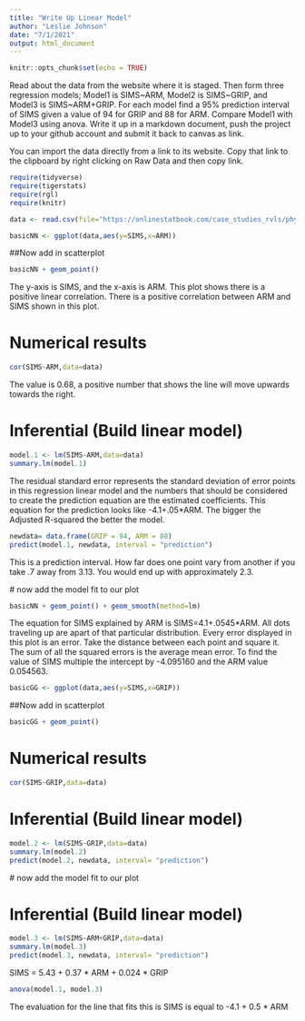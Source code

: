 ```yaml
---
title: "Write Up Linear Model"
author: "Leslie Johnson"
date: "7/1/2021"
output: html_document
---
```


```r
knitr::opts_chunk$set(echo = TRUE)
```

Read about the data from the website where it is staged.  Then form three regression models; Model1 is SIMS~ARM, Model2 is SIMS~GRIP, and Model3 is SIMS~ARM+GRIP. For each model find a 95% prediction interval of SIMS given a value of 94  for GRIP and 88 for ARM. Compare Model1 with Model3 using anova. Write it up in a markdown document, push the project up to your github account and submit it back to canvas as link. 

 

You can import the data directly from a link to its website.  Copy that link to the clipboard by right clicking on Raw Data and then copy link.


```r
require(tidyverse)
require(tigerstats)
require(rgl)
require(knitr)

```

```r
data <- read.csv(file="https://onlinestatbook.com/case_studies_rvls/physical_strength/data.txt",sep="",header=TRUE)  
```

```r
basicNN <- ggplot(data,aes(y=SIMS,x=ARM))
```
##Now add in scatterplot

```r
basicNN + geom_point()
```

The y-axis is SIMS, and the x-axis is ARM. This plot shows there is a positive linear correlation. There is a positive correlation between ARM and SIMS shown in this plot. 
  
# Numerical results

```r
cor(SIMS~ARM,data=data)
```

The value is 0.68, a positive number that shows the line will move upwards towards the right.

# Inferential  (Build linear model)
  
```r
model.1 <- lm(SIMS~ARM,data=data)
summary.lm(model.1)
```

The residual standard error represents the standard deviation of error points in this regression linear model and the numbers that should be considered to create the prediction equation are the estimated  coefficients. 
This equation for the prediction looks like -4.1+.05*ARM. The bigger the Adjusted R-squared the better the model.

```r
newdata= data.frame(GRIP = 94, ARM = 88)
predict(model.1, newdata, interval = "prediction")
```

This is a prediction interval. How far does one point vary from another if you take .7 away from 3.13. You would end up with approximately 2.3.

 # now add the model fit to our plot
  
```r
basicNN + geom_point() + geom_smooth(method=lm)
```

The equation for SIMS explained by ARM is
SIMS=4.1+.0545*ARM.
All dots traveling up are apart of that particular distribution. Every error displayed in this plot is an error. Take the distance between each point and square it. The sum of all the squared errors is the average mean error.
To find the value of SIMS multiple the intercept by -4.095160 and the ARM value 0.054563.

```r
basicGG <- ggplot(data,aes(y=SIMS,x=GRIP))
```
##Now add in scatterplot

```r
basicGG + geom_point()
```
 
 
  
# Numerical results

```r
cor(SIMS~GRIP,data=data)
```

# Inferential  (Build linear model)
  
```r
model.2 <- lm(SIMS~GRIP,data=data)
summary.lm(model.2)
predict(model.2, newdata, interval= "prediction")
```

 # now add the model fit to our plot
  




  




# Inferential  (Build linear model)
  
```r
model.3 <- lm(SIMS~ARM+GRIP,data=data)
summary.lm(model.3)
predict(model.3, newdata, interval= "prediction")
```
SIMS = 5.43 + 0.37 * ARM + 0.024 * GRIP

```r
anova(model.1, model.3)
```

The evaluation for the line that fits this is SIMS is equal to -4.1 + 0.5 * ARM
